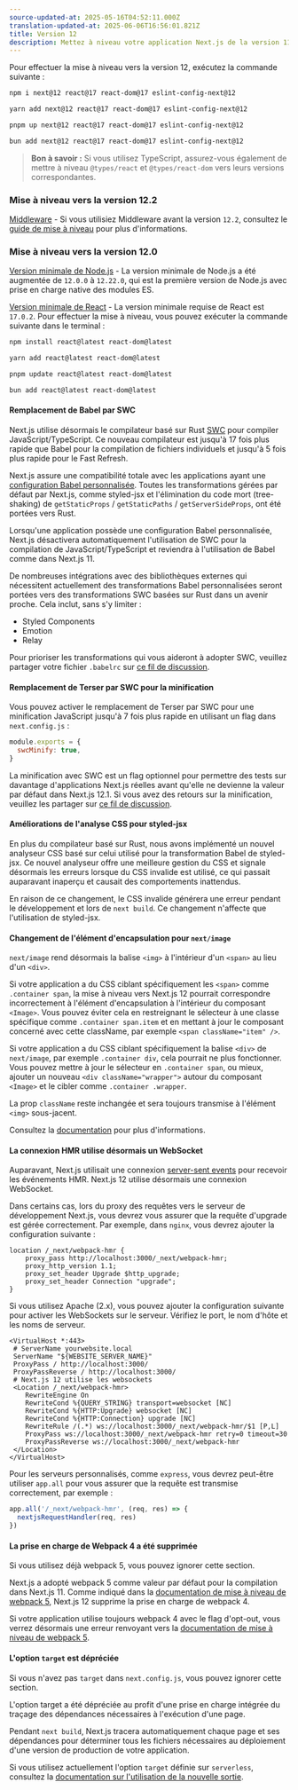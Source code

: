 ```yaml
---
source-updated-at: 2025-05-16T04:52:11.000Z
translation-updated-at: 2025-06-06T16:56:01.821Z
title: Version 12
description: Mettez à niveau votre application Next.js de la version 11 à la version 12.
---
```


Pour effectuer la mise à niveau vers la version 12, exécutez la commande suivante :

```bash filename="Terminal"
npm i next@12 react@17 react-dom@17 eslint-config-next@12
```

```bash filename="Terminal"
yarn add next@12 react@17 react-dom@17 eslint-config-next@12
```

```bash filename="Terminal"
pnpm up next@12 react@17 react-dom@17 eslint-config-next@12
```

```bash filename="Terminal"
bun add next@12 react@17 react-dom@17 eslint-config-next@12
```

> **Bon à savoir :** Si vous utilisez TypeScript, assurez-vous également de mettre à niveau `@types/react` et `@types/react-dom` vers leurs versions correspondantes.

### Mise à niveau vers la version 12.2

[Middleware](/docs/messages/middleware-upgrade-guide) - Si vous utilisiez Middleware avant la version `12.2`, consultez le [guide de mise à niveau](/docs/messages/middleware-upgrade-guide) pour plus d'informations.

### Mise à niveau vers la version 12.0

[Version minimale de Node.js](https://nodejs.org/en/) - La version minimale de Node.js a été augmentée de `12.0.0` à `12.22.0`, qui est la première version de Node.js avec prise en charge native des modules ES.

[Version minimale de React](https://react.dev/learn/add-react-to-an-existing-project) - La version minimale requise de React est `17.0.2`. Pour effectuer la mise à niveau, vous pouvez exécuter la commande suivante dans le terminal :

```bash filename="Terminal"
npm install react@latest react-dom@latest

yarn add react@latest react-dom@latest

pnpm update react@latest react-dom@latest

bun add react@latest react-dom@latest
```

#### Remplacement de Babel par SWC

Next.js utilise désormais le compilateur basé sur Rust [SWC](https://swc.rs/) pour compiler JavaScript/TypeScript. Ce nouveau compilateur est jusqu'à 17 fois plus rapide que Babel pour la compilation de fichiers individuels et jusqu'à 5 fois plus rapide pour le Fast Refresh.

Next.js assure une compatibilité totale avec les applications ayant une [configuration Babel personnalisée](/docs/pages/building-your-application/configuring/babel). Toutes les transformations gérées par défaut par Next.js, comme styled-jsx et l'élimination du code mort (tree-shaking) de `getStaticProps` / `getStaticPaths` / `getServerSideProps`, ont été portées vers Rust.

Lorsqu'une application possède une configuration Babel personnalisée, Next.js désactivera automatiquement l'utilisation de SWC pour la compilation de JavaScript/TypeScript et reviendra à l'utilisation de Babel comme dans Next.js 11.

De nombreuses intégrations avec des bibliothèques externes qui nécessitent actuellement des transformations Babel personnalisées seront portées vers des transformations SWC basées sur Rust dans un avenir proche. Cela inclut, sans s'y limiter :

- Styled Components
- Emotion
- Relay

Pour prioriser les transformations qui vous aideront à adopter SWC, veuillez partager votre fichier `.babelrc` sur [ce fil de discussion](https://github.com/vercel/next.js/discussions/30174).

#### Remplacement de Terser par SWC pour la minification

Vous pouvez activer le remplacement de Terser par SWC pour une minification JavaScript jusqu'à 7 fois plus rapide en utilisant un flag dans `next.config.js` :

```js filename="next.config.js"
module.exports = {
  swcMinify: true,
}
```

La minification avec SWC est un flag optionnel pour permettre des tests sur davantage d'applications Next.js réelles avant qu'elle ne devienne la valeur par défaut dans Next.js 12.1. Si vous avez des retours sur la minification, veuillez les partager sur [ce fil de discussion](https://github.com/vercel/next.js/discussions/30237).

#### Améliorations de l'analyse CSS pour styled-jsx

En plus du compilateur basé sur Rust, nous avons implémenté un nouvel analyseur CSS basé sur celui utilisé pour la transformation Babel de styled-jsx. Ce nouvel analyseur offre une meilleure gestion du CSS et signale désormais les erreurs lorsque du CSS invalide est utilisé, ce qui passait auparavant inaperçu et causait des comportements inattendus.

En raison de ce changement, le CSS invalide générera une erreur pendant le développement et lors de `next build`. Ce changement n'affecte que l'utilisation de styled-jsx.

#### Changement de l'élément d'encapsulation pour `next/image`

`next/image` rend désormais la balise `<img>` à l'intérieur d'un `<span>` au lieu d'un `<div>`.

Si votre application a du CSS ciblant spécifiquement les `<span>` comme `.container span`, la mise à niveau vers Next.js 12 pourrait correspondre incorrectement à l'élément d'encapsulation à l'intérieur du composant `<Image>`. Vous pouvez éviter cela en restreignant le sélecteur à une classe spécifique comme `.container span.item` et en mettant à jour le composant concerné avec cette className, par exemple `<span className="item" />`.

Si votre application a du CSS ciblant spécifiquement la balise `<div>` de `next/image`, par exemple `.container div`, cela pourrait ne plus fonctionner. Vous pouvez mettre à jour le sélecteur en `.container span`, ou mieux, ajouter un nouveau `<div className="wrapper">` autour du composant `<Image>` et le cibler comme `.container .wrapper`.

La prop `className` reste inchangée et sera toujours transmise à l'élément `<img>` sous-jacent.

Consultez la [documentation](/docs/pages/building-your-application/optimizing/images#styling) pour plus d'informations.

#### La connexion HMR utilise désormais un WebSocket

Auparavant, Next.js utilisait une connexion [server-sent events](https://developer.mozilla.org/docs/Web/API/Server-sent_events) pour recevoir les événements HMR. Next.js 12 utilise désormais une connexion WebSocket.

Dans certains cas, lors du proxy des requêtes vers le serveur de développement Next.js, vous devrez vous assurer que la requête d'upgrade est gérée correctement. Par exemple, dans `nginx`, vous devrez ajouter la configuration suivante :

```nginx
location /_next/webpack-hmr {
    proxy_pass http://localhost:3000/_next/webpack-hmr;
    proxy_http_version 1.1;
    proxy_set_header Upgrade $http_upgrade;
    proxy_set_header Connection "upgrade";
}
```

Si vous utilisez Apache (2.x), vous pouvez ajouter la configuration suivante pour activer les WebSockets sur le serveur. Vérifiez le port, le nom d'hôte et les noms de serveur.

```
<VirtualHost *:443>
 # ServerName yourwebsite.local
 ServerName "${WEBSITE_SERVER_NAME}"
 ProxyPass / http://localhost:3000/
 ProxyPassReverse / http://localhost:3000/
 # Next.js 12 utilise les websockets
 <Location /_next/webpack-hmr>
    RewriteEngine On
    RewriteCond %{QUERY_STRING} transport=websocket [NC]
    RewriteCond %{HTTP:Upgrade} websocket [NC]
    RewriteCond %{HTTP:Connection} upgrade [NC]
    RewriteRule /(.*) ws://localhost:3000/_next/webpack-hmr/$1 [P,L]
    ProxyPass ws://localhost:3000/_next/webpack-hmr retry=0 timeout=30
    ProxyPassReverse ws://localhost:3000/_next/webpack-hmr
 </Location>
</VirtualHost>
```

Pour les serveurs personnalisés, comme `express`, vous devrez peut-être utiliser `app.all` pour vous assurer que la requête est transmise correctement, par exemple :

```js
app.all('/_next/webpack-hmr', (req, res) => {
  nextjsRequestHandler(req, res)
})
```

#### La prise en charge de Webpack 4 a été supprimée

Si vous utilisez déjà webpack 5, vous pouvez ignorer cette section.

Next.js a adopté webpack 5 comme valeur par défaut pour la compilation dans Next.js 11. Comme indiqué dans la [documentation de mise à niveau de webpack 5](/docs/messages/webpack5), Next.js 12 supprime la prise en charge de webpack 4.

Si votre application utilise toujours webpack 4 avec le flag d'opt-out, vous verrez désormais une erreur renvoyant vers la [documentation de mise à niveau de webpack 5](/docs/messages/webpack5).

#### L'option `target` est dépréciée

Si vous n'avez pas `target` dans `next.config.js`, vous pouvez ignorer cette section.

L'option target a été dépréciée au profit d'une prise en charge intégrée du traçage des dépendances nécessaires à l'exécution d'une page.

Pendant `next build`, Next.js tracera automatiquement chaque page et ses dépendances pour déterminer tous les fichiers nécessaires au déploiement d'une version de production de votre application.

Si vous utilisez actuellement l'option `target` définie sur `serverless`, consultez la [documentation sur l'utilisation de la nouvelle sortie](/docs/pages/api-reference/next-config-js/output).